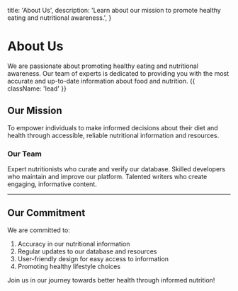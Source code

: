   title: 'About Us',
  description: 'Learn about our mission to promote healthy eating and nutritional awareness.',
}

# About Us

We are passionate about promoting healthy eating and nutritional awareness. Our team of experts is dedicated to providing you with the most accurate and up-to-date information about food and nutrition. {{ className: 'lead' }}

## Our Mission

To empower individuals to make informed decisions about their diet and health through accessible, reliable nutritional information and resources.

### Our Team

<Properties>
  <Property name="Nutritionists" type="team">
    Expert nutritionists who curate and verify our database.
  </Property>
  <Property name="Developers" type="team">
    Skilled developers who maintain and improve our platform.
  </Property>
  <Property name="Content Writers" type="team">
    Talented writers who create engaging, informative content.
  </Property>
</Properties>

---

## Our Commitment

We are committed to:

1. Accuracy in our nutritional information
2. Regular updates to our database and resources
3. User-friendly design for easy access to information
4. Promoting healthy lifestyle choices

Join us in our journey towards better health through informed nutrition!
